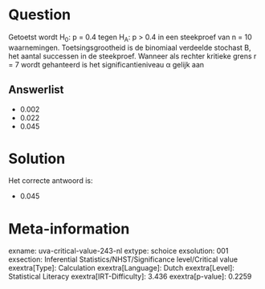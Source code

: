 Question
========

Getoetst wordt H~0~: p = 0.4 tegen H~A~: p \> 0.4 in een steekproef van
n = 10 waarnemingen. Toetsingsgrootheid is de binomiaal verdeelde
stochast B, het aantal successen in de steekproef. Wanneer als rechter
kritieke grens r = 7 wordt gehanteerd is het significantieniveau α
gelijk aan

Answerlist
----------

* 0.002
* 0.022
* 0.045

Solution
========

Het correcte antwoord is: 

* 0.045

Meta-information
================
exname: uva-critical-value-243-nl
extype: schoice
exsolution: 001
exsection: Inferential Statistics/NHST/Significance level/Critical value
exextra[Type]: Calculation
exextra[Language]: Dutch
exextra[Level]: Statistical Literacy
exextra[IRT-Difficulty]: 3.436
exextra[p-value]: 0.2259
